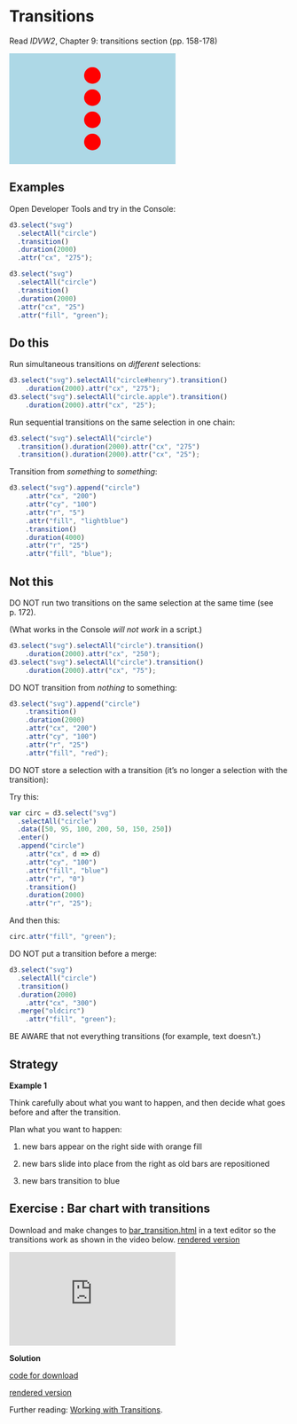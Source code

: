 # Transitions <i class="far fa-paper-plane"></i>

<script src="https://d3js.org/d3.v7.js"></script>

Read *IDVW2*, Chapter 9: transitions section (pp. 158-178)

<svg width="300" height="200">
	<rect x="0" y="0" width="300" height="200" fill="lightblue"></rect>
	<circle cx="150" cy="40" r="15" fill="red"></circle>
	<circle cx="150" cy="80" r="15" fill="red"></circle>
	<circle id="henry" cx="150" cy="120" r="15" fill="red"></circle>
	<circle class="apple" cx="150" cy="160" r="15" fill="red"></circle>
</svg>

## Examples

Open Developer Tools and try in the Console:

``` js
d3.select("svg")
  .selectAll("circle")
  .transition()
  .duration(2000)
  .attr("cx", "275");
```  

``` js
d3.select("svg")
  .selectAll("circle")
  .transition()
  .duration(2000)
  .attr("cx", "25")
  .attr("fill", "green");
```  
  
## Do this

Run simultaneous transitions on *different* selections:

``` js
d3.select("svg").selectAll("circle#henry").transition()
    .duration(2000).attr("cx", "275");
d3.select("svg").selectAll("circle.apple").transition()
    .duration(2000).attr("cx", "25");
```

Run sequential transitions on the same selection in one chain:

``` js
d3.select("svg").selectAll("circle")
  .transition().duration(2000).attr("cx", "275")
  .transition().duration(2000).attr("cx", "25");
```

Transition from *something* to *something*:

``` js
d3.select("svg").append("circle")
    .attr("cx", "200")
    .attr("cy", "100")
    .attr("r", "5")
    .attr("fill", "lightblue")
    .transition()
    .duration(4000)
    .attr("r", "25")
    .attr("fill", "blue");
```    

## Not this

DO NOT run two transitions on the same selection at the same time (see p. 172).

(What works in the Console *will not work* in a script.)

``` js
d3.select("svg").selectAll("circle").transition()
    .duration(2000).attr("cx", "250");
d3.select("svg").selectAll("circle").transition()
    .duration(2000).attr("cx", "75");
```

DO NOT transition from *nothing* to something:

``` js
d3.select("svg").append("circle")
    .transition()
    .duration(2000)
    .attr("cx", "200")
    .attr("cy", "100")
    .attr("r", "25")
    .attr("fill", "red");
```    

DO NOT store a selection with a transition (it's no longer a selection with the transition):

Try this:

``` js
var circ = d3.select("svg")
  .selectAll("circle")
  .data([50, 95, 100, 200, 50, 150, 250])
  .enter()
  .append("circle")
    .attr("cx", d => d)
    .attr("cy", "100")
    .attr("fill", "blue")
    .attr("r", "0")
    .transition()
    .duration(2000)
    .attr("r", "25");
```    

And then this:

``` js
circ.attr("fill", "green");
```

DO NOT put a transition before a merge:

``` js
d3.select("svg")
  .selectAll("circle")
  .transition()
  .duration(2000)
    .attr("cx", "300")
  .merge("oldcirc")
    .attr("fill", "green");
```

BE AWARE that not everything transitions (for example, text doesn't.)


## Strategy

**Example 1**

Think carefully about what you want to happen, and then decide what goes before and after the transition.

Plan what you want to happen:

1. new bars appear on the right side with orange fill  

2. new bars slide into place from the right as old bars are repositioned  

3. new bars transition to blue  

## Exercise <i class="fas fa-dumbbell"></i>: Bar chart with transitions

Download and make changes to [bar_transition.html](https://raw.githubusercontent.com/jtr13/d3book/master/code/bar_transition.html){target="_blank"} in a text editor so the transitions work as shown in the video below. [rendered version](code/bar_transition.html){target="_blank"}

<iframe width="300" height="169" src="https://www.youtube.com/embed/Xo9oLl9OM5w" title="YouTube video player" frameborder="0" allow="accelerometer; autoplay; clipboard-write; encrypted-media; gyroscope; picture-in-picture" allowfullscreen></iframe>

**Solution**

[code for download](https://raw.githubusercontent.com/jtr13/d3book/master/solutions/bar_transition_solution.html){target="_blank"}

[rendered version](solutions/bar_transition_solution.html){target="_blank"}




Further reading: [Working with Transitions](https://bost.ocks.org/mike/transition/){target="_blank"}.     
